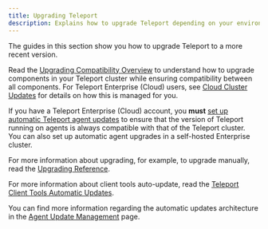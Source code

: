 ```yaml
---
title: Upgrading Teleport
description: Explains how to upgrade Teleport depending on your environment and edition.
---
```


The guides in this section show you how to upgrade Teleport to a more recent
version.

Read the [Upgrading Compatibility Overview](overview.mdx) to
understand how to upgrade components in your Teleport cluster while ensuring
compatibility between all components.  For Teleport Enterprise (Cloud) users, see
[Cloud Cluster Updates](cloud-cluster-updates.mdx) for details on how this is
managed for you.

If you have a Teleport Enterprise (Cloud) account, you **must** [set up automatic
Teleport agent updates](automatic-agent-updates.mdx) to ensure that
the version of Teleport running on agents is always compatible with that of the
Teleport cluster. You can also set up automatic agent upgrades in a self-hosted
Enterprise cluster.

For more information about upgrading, for example, to upgrade manually, read the
[Upgrading Reference](upgrading-reference.mdx).

For more information about client tools auto-update, read the
[Teleport Client Tools Automatic Updates](client-tools-autoupdate.mdx).

You can find more information regarding the automatic updates architecture in the
[Agent Update Management](../reference/architecture/agent-update-management.mdx) page.
